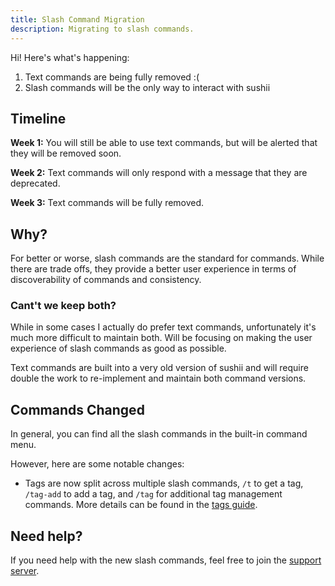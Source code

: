 ```yaml
---
title: Slash Command Migration
description: Migrating to slash commands.
---
```


Hi! Here's what's happening:

1. Text commands are being fully removed :(
2. Slash commands will be the only way to interact with sushii

## Timeline

**Week 1:**
You will still be able to use text commands, but will be alerted that they will
be removed soon.

**Week 2:**
Text commands will only respond with a message that they are deprecated.

**Week 3:**
Text commands will be fully removed.

## Why?

For better or worse, slash commands are the standard for commands. While there
are trade offs, they provide a better user experience in terms of
discoverability of commands and consistency.

### Cant't we keep both?

While in some cases I actually do prefer text commands, unfortunately it's much
more difficult to maintain both. Will be focusing on making the user experience
of slash commands as good as possible.

Text commands are built into a very old version of sushii and will require
double the work to re-implement and maintain both command versions.

## Commands Changed

In general, you can find all the slash commands in the built-in command menu.

However, here are some notable changes:

- Tags are now split across multiple slash commands, `/t` to get a tag,
  `/tag-add` to add a tag, and `/tag` for additional tag management commands.
  More details can be found in the [tags guide](/guides/tags).

## Need help?

If you need help with the new slash commands, feel free to join the
[support server](https://discord.gg/PjDRRXSSAF).
